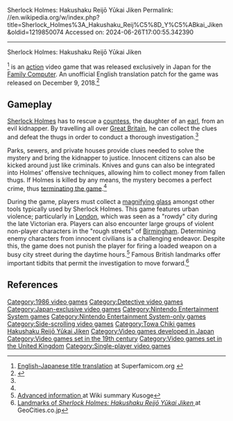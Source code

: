 Sherlock Holmes: Hakushaku Reijō Yūkai Jiken
Permalink: //en.wikipedia.org/w/index.php?title=Sherlock_Holmes%3A_Hakushaku_Reij%C5%8D_Y%C5%ABkai_Jiken&oldid=1219850074
Accessed on: 2024-06-26T17:00:55.342390



------
Sherlock Holmes: Hakushaku Reijō Yūkai Jiken
{{Infobox VG
|title = Sherlock Holmes: Hakushaku Reijō Yūkai Jiken
|image = Action&AdventuresSherlockHolmes.jpg
|caption = Cover art
|developer = [[Towa Chiki]]
|publisher = Towa Chiki
|released = {{vgrelease|JP|December 11, 1986<ref name="mobygames">[http://www.mobygames.com/game/nes/sherlock-holmes-hakushaku-reij-ykai-jiken- ''Sherlock Holmes: Hakushaku Reijō Yūkai Jiken''] at [[MobyGames]]</ref>}}
|genre = [[Action game|Action]]
|modes = [[Single-player video game|Single-player]]
|platforms = [[Nintendo Entertainment System|Family Computer]]
}}

{{nihongo|'''''Sherlock Holmes: Hakushaku Reijō Yūkai Jiken'''''|シャーロック・ホームズ 伯爵令嬢誘拐事件||lit. "Sherlock Holmes: The Kidnapping of the Earl's Daughter"}}<ref>[http://superfamicom.org/famicom/info/sherlock-holmes-hakushaku-reijou-yuukai-jiken English-Japanese title translation] at Superfamicom.org {{Webarchive|url=https://web.archive.org/web/20190114203743/https://superfamicom.org/famicom/info/sherlock-holmes-hakushaku-reijou-yuukai-jiken |date=2019-01-14 }}</ref> is an [[action game|action]] video game that was released exclusively in Japan for the [[Nintendo Entertainment System|Family Computer]]. An unofficial English translation patch for the game was released on December 9, 2018.<ref>{{Cite web|url=http://www.romhacking.net/translations/3474/|title=Sherlock Holmes: Hakushaku Reijou Yuukai Jiken|website=ROMhacking.net|language=en|access-date=2019-01-04}}</ref>

==Gameplay==
[[Sherlock Holmes]] has to rescue a [[count]]ess, the daughter of an [[earl]], from an evil kidnapper. By travelling all over [[Great Britain]], he can collect the clues and defeat the thugs in order to conduct a thorough investigation.<ref name="mobygames"/>

Parks, sewers, and private houses provide clues needed to solve the mystery and bring the kidnapper to justice. Innocent citizens can also be kicked around just like criminals. Knives and guns can also be integrated into Holmes' offensive techniques, allowing him to collect money from fallen thugs. If Holmes is killed by any means, the mystery becomes a perfect crime, thus [[game over|terminating the game]].<ref name="mobygames"/>

During the game, players must collect a [[magnifying glass]] amongst other tools typically used by Sherlock Holmes. This game features urban violence; particularly in [[London]], which was seen as a "rowdy" city during the late Victorian era. Players can also encounter large groups of violent non-player characters in the "rough streets" of [[Birmingham]]. Determining enemy characters from innocent civilians is a challenging endeavor. Despite this, the game does not punish the player for firing a loaded weapon on a busy city street during the daytime hours.<ref>[http://www23.atwiki.jp/ksgmatome/pages/22.html Advanced information {{in lang|ja}}] at Wiki summary Kusoge</ref> Famous British landmarks offer important tidbits that permit the investigation to move forward.<ref>[http://www.geocities.co.jp/Playtown-Spade/4875/conquest/sherlock1_1.html Landmarks of ''Sherlock Holmes: Hakushaku Reijō Yūkai Jiken'' {{in lang|ja}}] at GeoCities.co.jp</ref>

==References==
{{reflist}}

{{Sherlock Holmes video games}}

{{DEFAULTSORT:Sherlock Holmes: Hakushaku Reijo Yukai Jiken}}
[[Category:1986 video games]]
[[Category:Detective video games]]
[[Category:Japan-exclusive video games]]
[[Category:Nintendo Entertainment System games]]
[[Category:Nintendo Entertainment System-only games]]
[[Category:Side-scrolling video games]]
[[Category:Towa Chiki games]]
[[Category:Video games based on Sherlock Holmes|Hakushaku Reijō Yūkai Jiken]]
[[Category:Video games developed in Japan]]
[[Category:Video games set in the 19th century]]
[[Category:Video games set in the United Kingdom]]
[[Category:Single-player video games]]

{{action-videogame-stub}}